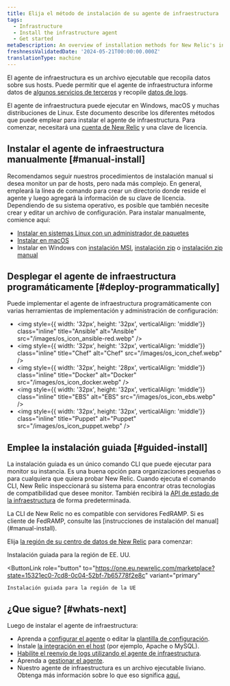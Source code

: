```yaml
---
title: Elija el método de instalación de su agente de infraestructura
tags:
  - Infrastructure
  - Install the infrastructure agent
  - Get started
metaDescription: An overview of installation methods for New Relic's infrastructure agent and infrastructure integrations.
freshnessValidatedDate: '2024-05-21T00:00:00.000Z'
translationType: machine
---
```


El agente de infraestructura es un archivo ejecutable que recopila datos sobre sus hosts. Puede permitir que el agente de infraestructura informe datos de [algunos servicios de terceros](/docs/infrastructure/host-integrations/installation/install-infrastructure-host-integrations) y recopile [datos de logs](/docs/logs/enable-log-monitoring-new-relic/enable-log-monitoring-new-relic/forward-your-logs-using-infrastructure-agent).

El agente de infraestructura puede ejecutar en Windows, macOS y muchas distribuciones de Linux. Este documento describe los diferentes métodos que puede emplear para instalar el agente de infraestructura. Para comenzar, necesitará una [cuenta de New Relic](https://newrelic.com/signup) y una clave de licencia.

## Instalar el agente de infraestructura manualmente [#manual-install]

Recomendamos seguir nuestros procedimientos de instalación manual si desea monitor un par de hosts, pero nada más complejo. En general, empleará la línea de comando para crear un directorio donde reside el agente y luego agregará la información de su clave de licencia. Dependiendo de su sistema operativo, es posible que también necesite crear y editar un archivo de configuración. Para instalar manualmente, comience aquí:

* [Instalar en sistemas Linux con un administrador de paquetes](/docs/infrastructure/install-infrastructure-agent/linux-installation/install-infrastructure-monitoring-agent-linux)
* [Instalar en macOS](/docs/infrastructure/install-infrastructure-agent/macos-installation/install-infrastructure-monitoring-agent-macos)
* Instalar en Windows con [instalación MSI](/docs/infrastructure/install-infrastructure-agent/windows-installation/install-infrastructure-monitoring-agent-windows), [instalación zip](/docs/infrastructure/install-infrastructure-agent/windows-installation/zip-assisted-install-infrastructure-agent-windows) o [instalación zip manual](/docs/infrastructure/install-infrastructure-agent/windows-installation/zip-manual-install-infrastructure-agent-windows)

## Desplegar el agente de infraestructura programáticamente [#deploy-programmatically]

Puede implementar el agente de infraestructura programáticamente con varias herramientas de implementación y administración de configuración:

* <img
    style={{ width: '32px', height: '32px', verticalAlign: 'middle'}}
    class="inline"
    title="Ansible"
    alt="Ansible"
    src="/images/os_icon_ansible-red.webp"
  />
* <img
    style={{ width: '32px', height: '32px', verticalAlign: 'middle'}}
    class="inline"
    title="Chef"
    alt="Chef"
    src="/images/os_icon_chef.webp"
  />
* <img
    style={{ width: '32px', height: '28px', verticalAlign: 'middle'}}
    class="inline"
    title="Docker"
    alt="Docker"
    src="/images/os_icon_docker.webp"
  />
* <img
    style={{ width: '32px', height: '32px', verticalAlign: 'middle'}}
    class="inline"
    title="EBS"
    alt="EBS"
    src="/images/os_icon_ebs.webp"
  />
* <img
    style={{ width: '32px', height: '32px', verticalAlign: 'middle'}}
    class="inline"
    title="Puppet"
    alt="Puppet"
    src="/images/os_icon_puppet.webp"
  />

## Emplee la instalación guiada [#guided-install]

La instalación guiada es un único comando CLI que puede ejecutar para monitor su instancia. Es una buena opción para organizaciones pequeñas o para cualquiera que quiera probar New Relic. Cuando ejecuta el comando CLI, New Relic inspeccionará su sistema para encontrar otras tecnologías de compatibilidad que desee monitor. También recibirá la [API de estado de la infraestructura](https://github.com/newrelic/infrastructure-agent/blob/master/docs/status_api.md) de forma predeterminada.

<Callout variant="important">
  La CLI de New Relic no es compatible con servidores FedRAMP. Si es cliente de FedRAMP, consulte las [instrucciones de instalación del manual](#manual-install).
</Callout>

Elija [la región de su centro de datos de New Relic](/docs/accounts/accounts-billing/account-setup/choose-your-data-center) para comenzar:

<ButtonGroup>
  <ButtonLink
    role="button"
    to="https://one.newrelic.com/marketplace?state=15321ec0-7cd8-0c04-52bf-7b65778f2e8c"
    variant="primary"
  >
    Instalación guiada para la región de EE. UU.
  </ButtonLink>

  <ButtonLink
    role="button"
    to="https://one.eu.newrelic.com/marketplace?state=15321ec0-7cd8-0c04-52bf-7b65778f2e8c"
    variant="primary"
  >
    Instalación guiada para la región de la UE
  </ButtonLink>
</ButtonGroup>

## ¿Que sigue? [#whats-next]

Luego de instalar el agente de infraestructura:

* Aprenda a [configurar el agente](/docs/infrastructure/install-configure-infrastructure/configuration/configure-infrastructure-agent) o editar la [plantilla de configuración](https://github.com/newrelic/infrastructure-agent/blob/master/assets/examples/infrastructure/newrelic-infra-template.yml.example).
* Instale [la integración en el host](/docs/integrations/host-integrations/getting-started/introduction-host-integrations) (por ejemplo, Apache o MySQL).
* [Habilite el reenvío de logs utilizando el agente de infraestructura](/docs/logs/enable-new-relic-logs/1-enable-logs/forward-your-logs-using-new-relic-infrastructure).
* Aprenda a [gestionar el agente](/docs/infrastructure/install-infrastructure-agent/manage-your-agent).
* Nuestro agente de infraestructura es un archivo ejecutable liviano. Obtenga más información sobre lo que eso significa [aquí.](/docs/infrastructure/new-relic-infrastructure/getting-started/infrastructure-agent-performance-overhead)
